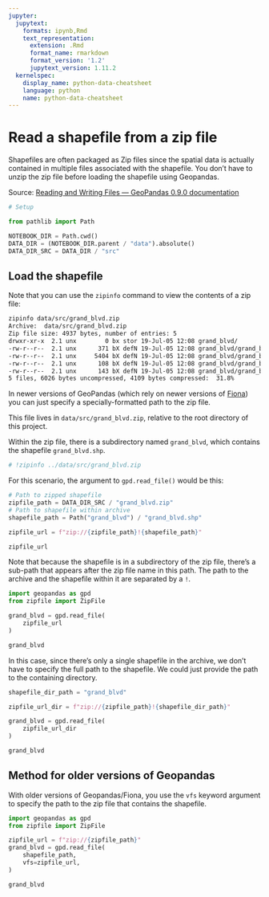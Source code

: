 ```yaml
---
jupyter:
  jupytext:
    formats: ipynb,Rmd
    text_representation:
      extension: .Rmd
      format_name: rmarkdown
      format_version: '1.2'
      jupytext_version: 1.11.2
  kernelspec:
    display_name: python-data-cheatsheet
    language: python
    name: python-data-cheatsheet
---
```


# Read a shapefile from a zip file

Shapefiles are often packaged as Zip files since the spatial data is actually contained in multiple files associated with the shapefile. You don't have to unzip the zip file before loading the shapefile using Geopandas.

Source: [Reading and Writing Files — GeoPandas 0.9.0 documentation](https://geopandas.org/docs/user_guide/io.html)

```python
# Setup

from pathlib import Path

NOTEBOOK_DIR = Path.cwd()
DATA_DIR = (NOTEBOOK_DIR.parent / "data").absolute()
DATA_DIR_SRC = DATA_DIR / "src"
```

## Load the shapefile

Note that you can use the `zipinfo` command to view the contents of a zip file:

```bash
zipinfo data/src/grand_blvd.zip
Archive:  data/src/grand_blvd.zip
Zip file size: 4937 bytes, number of entries: 5
drwxr-xr-x  2.1 unx        0 bx stor 19-Jul-05 12:08 grand_blvd/
-rw-r--r--  2.1 unx      371 bX defN 19-Jul-05 12:08 grand_blvd/grand_blvd.dbf
-rw-r--r--  2.1 unx     5404 bX defN 19-Jul-05 12:08 grand_blvd/grand_blvd.shp
-rw-r--r--  2.1 unx      108 bX defN 19-Jul-05 12:08 grand_blvd/grand_blvd.shx
-rw-r--r--  2.1 unx      143 bX defN 19-Jul-05 12:08 grand_blvd/grand_blvd.prj
5 files, 6026 bytes uncompressed, 4109 bytes compressed:  31.8%
```


In newer versions of GeoPandas (which rely on newer versions of [Fiona](https://github.com/Toblerity/Fiona)) you can just specify a specially-formatted path to the zip file.


This file lives in `data/src/grand_blvd.zip`, relative to the root directory of this project.

Within the zip file, there is a subdirectory named `grand_blvd`, which contains the shapefile `grand_blvd.shp`.

```python
# !zipinfo ../data/src/grand_blvd.zip
```

For this scenario, the argument to `gpd.read_file()` would be this:

```python
# Path to zipped shapefile
zipfile_path = DATA_DIR_SRC / "grand_blvd.zip"
# Path to shapefile within archive
shapefile_path = Path("grand_blvd") / "grand_blvd.shp"

zipfile_url = f"zip://{zipfile_path}!{shapefile_path}"

zipfile_url
```

Note that because the shapefile is in a subdirectory of the zip file, there's a sub-path that appears after the zip file name in this path. The path to the archive and the shapefile within it are separated by a `!`.

```python
import geopandas as gpd
from zipfile import ZipFile

grand_blvd = gpd.read_file(
    zipfile_url
)

grand_blvd
```

In this case, since there's only a single shapefile in the archive, we don't have to specify the full path to the shapefile. We could just provide the path to the containing directory.

```python
shapefile_dir_path = "grand_blvd"

zipfile_url_dir = f"zip://{zipfile_path}!{shapefile_dir_path}"

grand_blvd = gpd.read_file(
    zipfile_url_dir
)

grand_blvd
```

## Method for older versions of Geopandas


With older versions of Geopandas/Fiona, you use the `vfs` keyword argument to specify the path to the zip file that contains the shapefile.

```python
import geopandas as gpd
from zipfile import ZipFile

zipfile_url = f"zip://{zipfile_path}"
grand_blvd = gpd.read_file(
    shapefile_path,
    vfs=zipfile_url,
)

grand_blvd
```

```python

```
